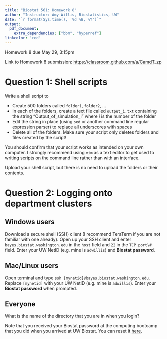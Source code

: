 ```yaml
---
title: "Biostat 561: Homework 8"
author: "Instructor: Amy Willis, Biostatistics, UW"
date: "`r format(Sys.time(), '%d %B, %Y')`"
output:
  pdf_document:
    extra_dependencies: ["bbm", "hyperref"]
linkcolor: 'red'
---
```


Homework 8 due May 29, 3:15pm

Link to Homework 8 submission: [https://classroom.github.com/a/CamdT_zp](https://classroom.github.com/a/CamdT_zp)

# Question 1: Shell scripts

Write a shell script to

- Create 500 folders called `folder1`, `folder2`, ...
- In each of the folders, create a text file called `output_i.txt` containing the string "Output_of_simulation_i" where $i$ is the number of the folder
- Edit the string in place (using `sed` or another command line regular expression parser) to replace all underscores with spaces
- Delete all of the folders. Make sure your script only deletes folders and files created by the script!

You should confirm that your script works as intended on your own computer. I strongly recommend using `vim` as a text editor to get used to writing scripts on the command line rather than with an interface.

Upload your shell script, but there is no need to upload the folders or their contents.

# Question 2: Logging onto department clusters

## Windows users

Download a secure shell (SSH) client (I recommend TeraTerm if you are not familiar with one already). Open up your SSH client and enter `bayes.biostat.washington.edu` in the   `host` field and `22` in the `TCP port\#` field. Enter your UW NetID (e.g. mine is `adwillis`) and **Biostat password**.

## Mac/Linux users

Open terminal and type `ssh [mynetid]@bayes.biostat.washington.edu`. Replace `[mynetid]` with your UW NetID (e.g. mine is `adwillis`). Enter your **Biostat password** when prompted.


## Everyone

What is the name of the directory that you are in when you login?

Note that you received your Biostat password at the computing bootcamp that you did when you arrived at UW Biostat. You can reset it [here](https://intranet.biostat.washington.edu/support/reset-your-department-account-password). 